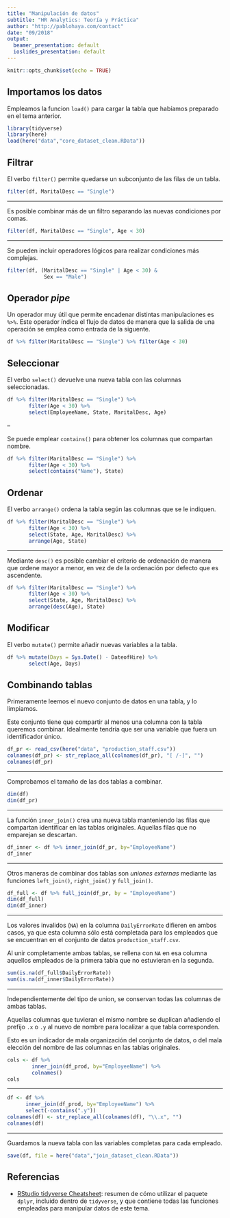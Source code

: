 ```yaml
---
title: "Manipulación de datos"
subtitle: "HR Analytics: Teoría y Práctica"
author: "http://pablohaya.com/contact"
date: "09/2018"
output:
  beamer_presentation: default
  ioslides_presentation: default
---
```


```r
knitr::opts_chunk$set(echo = TRUE)
```

## Importamos los datos

Empleamos la funcion `load()` para cargar la tabla que habíamos preparado en el tema anterior.

```r
library(tidyverse)
library(here)
load(here("data","core_dataset_clean.RData"))
```

## Filtrar

El verbo `filter()` permite quedarse un subconjunto de las filas de un tabla.

```r
filter(df, MaritalDesc == "Single")
```

---

Es posible combinar más de un filtro separando las nuevas condiciones por comas.

```r
filter(df, MaritalDesc == "Single", Age < 30)
```

---

Se pueden incluir operadores lógicos para realizar condiciones más complejas. 

```r
filter(df, (MaritalDesc == "Single" | Age < 30) & 
            Sex == "Male")
```

## Operador _pipe_

Un operador muy útil que permite encadenar distintas manipulaciones es `%>%`. Este operador índica el flujo de datos de manera que la salida de una operación se emplea como entrada de la siguente.

```r
df %>% filter(MaritalDesc == "Single") %>% filter(Age < 30)
```

## Seleccionar

El verbo `select()` devuelve una nueva tabla con las columnas seleccionadas. 

```r
df %>% filter(MaritalDesc == "Single") %>% 
       filter(Age < 30) %>%
       select(EmployeeName, State, MaritalDesc, Age)
```

--

Se puede emplear `contains()` para obtener los columnas que compartan nombre.

```r
df %>% filter(MaritalDesc == "Single") %>% 
       filter(Age < 30) %>%
       select(contains("Name"), State)
```

## Ordenar

El verbo `arrange()` ordena la tabla según las columnas que se le indiquen.

```r
df %>% filter(MaritalDesc == "Single") %>% 
       filter(Age < 30) %>%
       select(State, Age, MaritalDesc) %>%
       arrange(Age, State)
```

---

Mediante `desc()` es posible cambiar el criterio de ordenación de manera que ordene mayor a menor, en vez de de la ordenación por defecto que es ascendente. 

```r
df %>% filter(MaritalDesc == "Single") %>% 
       filter(Age < 30) %>%
       select(State, Age, MaritalDesc) %>%
       arrange(desc(Age), State)
```

## Modificar 

El verbo `mutate()` permite añadir nuevas variables a la tabla.

```r
df %>% mutate(Days = Sys.Date() - DateofHire) %>%
       select(Age, Days)
```

## Combinando tablas

Primeramente leemos el nuevo conjunto de datos en una tabla, y lo limpiamos. 

Este conjunto tiene que compartir al menos una columna con la tabla queremos combinar. Idealmente tendría que ser una variable que fuera un identificador único.

```r
df_pr <- read_csv(here("data", "production_staff.csv"))
colnames(df_pr) <- str_replace_all(colnames(df_pr), "[ /-]", "")
colnames(df_pr)
```

---

Comprobamos el tamaño de las dos tablas a combinar.

```r
dim(df)
dim(df_pr)
```

---

La función `inner_join()` crea una nueva tabla manteniendo las filas que compartan identificar en las tablas originales. Aquellas filas que no emparejan se descartan.

```r
df_inner <- df %>% inner_join(df_pr, by="EmployeeName")
df_inner
```

---

Otros maneras de combinar dos tablas son _uniones externas_ mediante las funciones `left_join()`, `right_join()` y `full_join()`. 

```r
df_full <- df %>% full_join(df_pr, by = "EmployeeName")
dim(df_full)
dim(df_inner)
```

---

Los valores invalidos (`NA`) en la columna `DailyErrorRate` difieren en ambos casos, ya que esta columna sólo está completada para los empleados que se encuentran en el conjunto de datos `production_staff.csv`.

Al unir completamente ambas tablas, se rellena con `NA` en esa columna aquellos empleados de la primera tabla que no estuvieran en la segunda. 

```r
sum(is.na(df_full$DailyErrorRate))
sum(is.na(df_inner$DailyErrorRate))
```
---

Independientemente del tipo de union, se conservan todas las columnas de ambas tablas. 

Aquellas columnas que tuvieran el mismo nombre se duplican añadiendo el prefijo `.x` o `.y` al nuevo de nombre para localizar a que tabla corresponden.

Esto es un indicador de mala organización del conjunto de datos, o del mala elección del nombre de las columnas en las tablas originales.

```r
cols <- df %>% 
        inner_join(df_prod, by="EmployeeName") %>% 
        colnames()
cols
```

---

```r
df <- df %>% 
      inner_join(df_prod, by="EmployeeName") %>% 
      select(-contains(".y"))
colnames(df) <- str_replace_all(colnames(df), "\\.x", "")
colnames(df)
```

---

Guardamos la nueva tabla con las variables completas para cada empleado.

```r
save(df, file = here("data","join_dataset_clean.RData"))
```

## Referencias

* [RStudio tidyverse Cheatsheet](https://github.com/rstudio/cheatsheets/raw/master/data-transformation.pdf): resumen de cómo utilizar el paquete `dplyr`, incluido dentro de `tidyverse`, y que contiene todas las funciones empleadas para manipular datos de este tema.